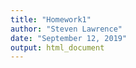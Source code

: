 ```yaml
---
title: "Homework1"
author: "Steven Lawrence"
date: "September 12, 2019"
output: html_document
---
```


